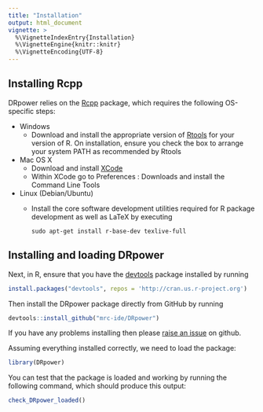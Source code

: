 ---
title: "Installation"
output: html_document
vignette: >
  %\VignetteIndexEntry{Installation}
  %\VignetteEngine{knitr::knitr}
  %\VignetteEncoding{UTF-8}
---

## Installing Rcpp

DRpower relies on the [Rcpp](https://cran.r-project.org/web/packages/Rcpp/index.html) package, which requires the following OS-specific steps:

* Windows
    - Download and install the appropriate version of [Rtools](https://cran.rstudio.com/bin/windows/Rtools/) for your version of R. On installation, ensure you check the box to arrange your system PATH as recommended by Rtools
* Mac OS X
    - Download and install [XCode](http://itunes.apple.com/us/app/xcode/id497799835?mt=12)
    - Within XCode go to Preferences : Downloads and install the Command Line Tools
* Linux (Debian/Ubuntu)
    - Install the core software development utilities required for R package development as well as LaTeX by executing
    
        ```{}
        sudo apt-get install r-base-dev texlive-full
        ```

## Installing and loading DRpower

Next, in R, ensure that you have the [devtools](https://www.rstudio.com/products/rpackages/devtools/) package installed by running

```{r, eval = FALSE}
install.packages("devtools", repos = 'http://cran.us.r-project.org')
```

Then install the DRpower package directly from GitHub by running

```{r, eval = FALSE}
devtools::install_github("mrc-ide/DRpower")
```

If you have any problems installing then please [raise an issue](https://github.com/mrc-ide/DRpower/issues) on github.

Assuming everything installed correctly, we need to load the package:

```{r}
library(DRpower)
```

You can test that the package is loaded and working by running the following command, which should produce this output:

```{r}
check_DRpower_loaded()
```

